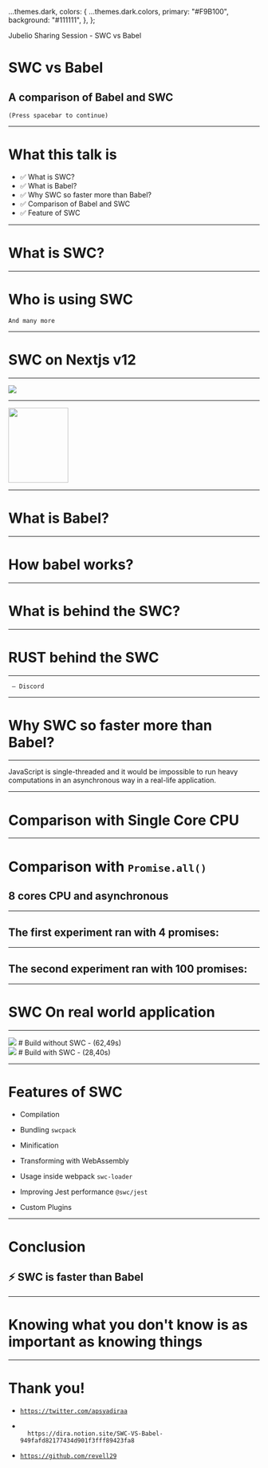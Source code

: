 

  ...themes.dark,
  colors: {
    ...themes.dark.colors,
    primary: "#F9B100",
    background: "#111111",
  },
};

<Head>
  <title>Jubelio Sharing Session - SWC vs Babel</title>
</Head>

<Footer>
  <footer
    style={{
      position: "fixed",
      bottom: 0,
      left: 0,
      right: 0,
      padding: "0.79rem",
      width: "100vw",
      backgroundColor: "#F9B100",
      color: "#202E3E",
    }}
  >
    Jubelio Sharing Session - SWC vs Babel
  </footer>
</Footer>

# SWC vs Babel

## A comparison of Babel and SWC

>

>

<code>(Press spacebar to continue)</code>

---

# What this talk is

- ✅ What is SWC?
- ✅ What is Babel?
- ✅ Why SWC so faster more than Babel?
- ✅ Comparison of Babel and SWC
- ✅ Feature of SWC

---

# What is SWC?

---

# Who is using SWC


<Image1 />

>

>

<code>And many more</code>

---

# SWC on Nextjs v12

---

<img src={Image01} />

---

<img
  src="https://nextjs.org/_next/image?url=%2Fstatic%2Fblog%2Fnext-12%2Fswc.png&w=1920&q=75"
  height="150px"
  width="120px"
/>

---

# What is Babel?

---

# How babel works?


<ImageBabel />

---

# What is behind the SWC?

---

# RUST behind the SWC

---


<Discord />

>

<code> — Discord</code>

---

# Why SWC so faster more than Babel?

---

<p>
  JavaScript is single-threaded and it would be impossible to run heavy
  <br />
  computations in an asynchronous way in a real-life application.
</p>

---

# Comparison with Single Core CPU


<Compare1 />

---

# Comparison with <code>`Promise.all()`</code>

## 8 cores CPU and asynchronous

---

## The first experiment ran with 4 promises:


<Compare2 />

---

## The second experiment ran with 100 promises:


<Compare3 />

---

# SWC On real world application


<ImageCp image={JbPos} />

---

<Split>
  <div>
    <img
      style={{
        height: "auto",
        objectFit: "cover",
      }}
      src="https://s3.us-west-2.amazonaws.com/secure.notion-static.com/fa04e72e-ff88-4b47-acb4-7d7656d4dcbf/Untitled.png?X-Amz-Algorithm=AWS4-HMAC-SHA256&X-Amz-Content-Sha256=UNSIGNED-PAYLOAD&X-Amz-Credential=AKIAT73L2G45EIPT3X45%2F20220306%2Fus-west-2%2Fs3%2Faws4_request&X-Amz-Date=20220306T225914Z&X-Amz-Expires=86400&X-Amz-Signature=df731b69a6a099f934bcc2aecbf5141a612a11e545b62670ad9017c688bc3c0b&X-Amz-SignedHeaders=host&response-content-disposition=filename%20%3D%22Untitled.png%22&x-id=GetObject"
    />
    # Build without SWC - (62,49s)
  </div>
  <div>
    <img
      style={{
        height: "auto",
        objectFit: "cover",
      }}
      src="https://s3.us-west-2.amazonaws.com/secure.notion-static.com/f85dd705-da8f-4f6c-b581-0fd1260e0247/Untitled.png?X-Amz-Algorithm=AWS4-HMAC-SHA256&X-Amz-Content-Sha256=UNSIGNED-PAYLOAD&X-Amz-Credential=AKIAT73L2G45EIPT3X45%2F20220306%2Fus-west-2%2Fs3%2Faws4_request&X-Amz-Date=20220306T230045Z&X-Amz-Expires=86400&X-Amz-Signature=37ae2d2f8819663490680dcce1ec36e73302e94246d584cf21d13aa83d5da45e&X-Amz-SignedHeaders=host&response-content-disposition=filename%20%3D%22Untitled.png%22&x-id=GetObject"
    />
    # Build with SWC - (28,40s)
  </div>
</Split>

---

# Features of SWC

<Steps>

- Compilation

- Bundling `swcpack`

- Minification

- Transforming with WebAssembly

- Usage inside webpack `swc-loader`

- Improving Jest performance `@swc/jest`

- Custom Plugins

</Steps>

---

# Conclusion

## ⚡ SWC is faster than Babel

---

# Knowing what you don't know is as important as knowing things

---

# Thank you!

- <code>https://twitter.com/apsyadiraa</code>

- <code>
    https://dira.notion.site/SWC-VS-Babel-949fafd82177434d901f3fff89423fa8
  </code>

- <code>https://github.com/revell29</code>
